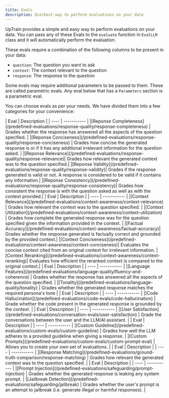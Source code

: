 ```yaml
---
title: Evals
description: Quickest way to perform evaluations on your data
---
```


UpTrain provides a simple and easy way to perform evaluations on your data. You can pass any of these Evals to the `evaluate` function in `EvalLLM` class and it will automatically perform the evaluation.

These evals require a combination of the following columns to be present in your data:

- `question`: The question you want to ask
- `context`: The context relevant to the question
- `response`: The response to the question

Some evals may require additional parameters to be passed to them. These are called parametric evals. Any eval below that has a `Parameters` section is a parametric eval.

You can choose evals as per your needs. We have divided them into a few categories for your convenience:

<AccordionGroup>
  <Accordion title="Response Quality Evals">
| Eval | Description |
| ---- | ----------- |
|[Reponse Completeness](/predefined-evaluations/response-quality/response-completeness) | Grades whether the response has answered all the aspects of the question specified. |
|[Reponse Conciseness](/predefined-evaluations/response-quality/response-conciseness) | Grades how concise the generated response is or if it has any additional irrelevant information for the question asked. |
|[Reponse Relevance](/predefined-evaluations/response-quality/response-relevance)| Grades how relevant the generated context was to the question specified.|
|[Reponse Validity](/predefined-evaluations/response-quality/response-validity)| Grades if the response generated is valid or not. A response is considered to be valid if it contains any information.|
|[Reponse Consistency](/predefined-evaluations/response-quality/response-consistency)| Grades how consistent the response is with the question asked as well as with the context provided.|
  </Accordion>

  <Accordion title="Context Awareness Evals">
| Eval | Description |
| ---- | ----------- |
|[Context Relevance](/predefined-evaluations/context-awareness/context-relevance) | Grades how relevant the context was to the question specified. |
|[Context Utilization](/predefined-evaluations/context-awareness/context-utilization) | Grades how complete the generated response was for the question specified given the information provided in the context. |
|[Factual Accuracy](/predefined-evaluations/context-awareness/factual-accuracy)| Grades whether the response generated is factually correct and grounded by the provided context.|
|[Context Conciseness](/predefined-evaluations/context-awareness/context-conciseness)| Evaluates the concise context cited from an original context for irrelevant information.
|[Context Reranking](/predefined-evaluations/context-awareness/context-reranking)| Evaluates how efficient the reranked context is compared to the original context.|


  </Accordion>

  <Accordion title="Language Quality Evals">
| Eval | Description |
| ---- | ----------- |
|[Language Features](/predefined-evaluations/language-quality/fluency-and-coherence) | Grades whether the response has answered all the aspects of the question specified. |
|[Tonality](/predefined-evaluations/language-quality/tonality) | Grades whether the generated response matches the required persona's tone  |
  </Accordion>

  <Accordion title="Code Related Evals">
| Eval | Description |
| ---- | ----------- |
|[Code Hallucination](/predefined-evaluations/code-evals/code-hallucination) | Grade whether the code present in the generated response is grounded by the context. |
  </Accordion>

  <Accordion title="Conversation Evals">
| Eval | Description |
| ---- | ----------- |
|[User Satisfaction](/predefined-evaluations/conversation-evals/user-satisfaction) | Grade the conversations between the user and the LLM/AI assistant. |
  </Accordion>

  <Accordion title="Creating Custom Evals">
| Eval | Description |
| ---- | ----------- |
|[Custom Guideline](/predefined-evaluations/custom-evals/custom-guideline) | Grades how well the LLM adheres to a provided guideline when giving a response. |
|[Custom Prompts](/predefined-evaluations/custom-evals/custom-prompt-eval) | Allows you to create your own set of evaluations. |
  </Accordion>

  <Accordion title="Ground Truth Comparison Evals">
| Eval | Description |
| ---- | ----------- |
|[Response Matching](/predefined-evaluations/ground-truth-comparison/response-matching) | Grades how relevant the generated context was to the question specified. |
  </Accordion>

  <Accordion title="Safeguarding Evals">
| Eval | Description |
| ---- | ----------- |
|[Prompt Injection](/predefined-evaluations/safeguarding/prompt-injection) | Grades whether the generated response is leaking any system prompt. |
|[Jailbreak Detection](/predefined-evaluations/safeguarding/jailbreak) | Grades whether the user's prompt is an attempt to jailbreak (i.e. generate illegal or harmful responses). |
  </Accordion>

  
</AccordionGroup>